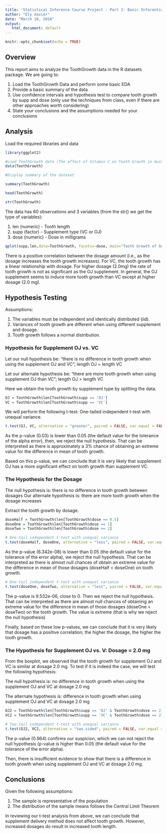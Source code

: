 ```yaml
---
title: 'Statistical Inference Course Project - Part 2: Basic Inferential Data Analysis'
author: "Ely Xavier"
date: "March 10, 2018"
output:
   html_document: default
---
```


```r
knitr::opts_chunk$set(echo = TRUE)
```

## Overview

This report aims to analyze the ToothGrowth data in the R datasets package. We are going to:

1. Load the ToothGrowth Data and perform some basic EDA
2. Provide a basic summary of the data
3. Use confidence intervals and hypothesis test to compare tooth growth by supp and dose (only use the techniques from class, even if there are other approaches worth considering)
4. State your conclusions and the assumptions needed for your conclusions

## Analysis
Load the required libraries and data

```r
library(ggplot2)

#Load ToothGrowth data (The effect of Vitamin C on Tooth Growth in Guinea Pigs)
data(ToothGrowth)

#Display summary of the dataset

summary(ToothGrowth)
```

```r
head(ToothGrowth)
```

```r
str(ToothGrowth)
```

The data has 60 observations and 3 variables (from the str() we get the type of variables): 

1. len (numeric) - Tooth length 
2. supp (factor) - Supplement type (VC or OJ) 
3. dose (numeric) - Dose in milligrams

```r
qplot(supp,len,data=ToothGrowth, facets=~dose, main="Tooth Growth of Guinea Pigs by Supplement Type and Dosage (in mg)",xlab="Supplement Type", ylab="Tooth Length") + geom_boxplot(aes(fill = supp))
```

There is a positive correlation between the dosage amount (i.e., as the dosage increases the tooth growth increases). For VC, the tooth growth has a linear relationship with dosage. For higher dosage (2.0mg) the rate of tooth growth is not as significant as the OJ supplement. In general, the OJ supplement seems to induce more tooth growth than VC except at higher dosage (2.0 mg).

## Hypothesis Testing

Assumptions:

1. The variables must be independent and identically distributed (iid).
2. Variances of tooth growth are different when using different supplement and dosage.
3. Tooth growth follows a normal distribution.


### Hypothesis for Supplement OJ vs. VC

Let our null hypothesis be: "there is no difference in tooth growth when using the supplement OJ and VC"; length OJ = length VC

Let our alternate hypothesis be: "there are more tooth growth when using supplement OJ than VC"; length OJ > length VC

Here we obtain the tooth growth by supplement type by splitting the data.

```r
OJ = ToothGrowth$len[ToothGrowth$supp == 'OJ']
VC = ToothGrowth$len[ToothGrowth$supp == 'VC']
```

We will perform the following t-test: One-tailed independent t-test with unequal variance.

```r
t.test(OJ, VC, alternative = "greater", paired = FALSE, var.equal = FALSE, conf.level = 0.95)
```

As the p-value (0.03) is lower than 0.05 (the default value for the tolerance of the alpha error), then, we reject the null hypothesis. That can be interpreted as there is approximately a 3% chance of obtaining an extreme value for the difference in mean of tooth growth.

Based on this p-value, we can conclude that it is very likely that supplement OJ has a more significant effect on tooth growth than supplement VC.

### The Hypothesis for the Dosage

The null hypothesis is: there is no difference in tooth growth between dosages Our alternate hypothesis is: there are more tooth growth when the dosage increases

Extract the tooth growth by dosage.

```r
doseHalf = ToothGrowth$len[ToothGrowth$dose == 0.5]
doseOne = ToothGrowth$len[ToothGrowth$dose == 1]
doseTwo = ToothGrowth$len[ToothGrowth$dose == 2]

# One-tail independent t-test with unequal variance
t.test(doseHalf, doseOne, alternative = "less", paired = FALSE, var.equal = FALSE, conf.level = 0.95)
```

As the p-value (6.342e-08) is lower than 0.05 (the default value for the tolerance of the error alpha), we reject the null hypothesis. That can be interpreted as there is almost null chances of obtain an extreme value for the difference in mean of those dosages (doseHalf < doseOne) on tooth growth.

```r

# One-tail independent t-test with unequal variance
t.test(doseOne, doseTwo, alternative = "less", paired = FALSE, var.equal = FALSE, conf.level = 0.95)
```

The p-value is 9.532e-06, close to 0. Then we reject the null hypothesis. That can be interpreted as there are almost null chances of obtaining an extreme value for the difference in mean of those dosages (doseOne < doseTwo) on the tooth growth. The value is extreme (that is why we reject the null hypothesis)

Finally, based on these low p-values, we can conclude that it is very likely that dosage has a positive correlation; the higher the dosage, the higher the tooth growth.

### The Hypothesis for Supplement OJ vs. V: Dosage = 2.0 mg

From the boxplot, we observed that the tooth growth for supplement OJ and VC is similar at dosage 2.0 mg. To test if it is indeed the case, we will test the following hypothesis:

The null hypothesis is: no difference in tooth growth when using the supplement OJ and VC at dosage 2.0 mg

The alternate hypothesis is: difference in tooth growth when using supplement OJ and VC at dosage 2.0 mg

```r
OJ2 = ToothGrowth$len[ToothGrowth$supp == 'OJ' & ToothGrowth$dose == 2]
VC2 = ToothGrowth$len[ToothGrowth$supp == 'VC' & ToothGrowth$dose == 2]

# Two-tail independent t-test with unequal variance
t.test(OJ2, VC2, alternative = "two.sided", paired = FALSE, var.equal = FALSE, conf.level = 0.95)
```
The p-value (0.964) confirms our suspicion, which we can not reject the null hypothesis (p-value is higher than 0.05 (the default value for the tolerance of the error alpha).

Then, there is insufficient evidence to show that there is a difference in tooth growth when using supplement OJ and VC at dosage 2.0 mg.

## Conclusions

Given the following assumptions:

1) The sample is representative of the population
2) The distribution of the sample means follows the Central Limit Theorem

In reviewing our t-test analysis from above, we can conclude that supplement delivery method does not affect tooth growth. However, increased dosages do result in increased tooth length.